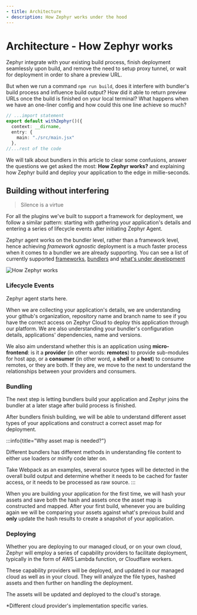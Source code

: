 ```yaml
---
- title: Architecture 
- description: How Zephyr works under the hood 
---
```


# Architecture - How Zephyr works

Zephyr integrate with your existing build process, finish deployment seamlessly upon build, and remove the need to setup proxy tunnel, or wait for deployment in order to share a preview URL. 

But when we run a command `npm run build`, does it interfere with bundler's build process and influence build output? How did it able to return preview URLs once the build is finished on your local terminal? What happens when we have an one-liner config and how could this one line achieve so much? 

```ts title=rspack.config.ts 
// ...import statement
export default withZephyr()({
  context: __dirname,
  entry: {
    main: "./src/main.jsx"
  },
//...rest of the code
```

We will talk about bundlers in this article to clear some confusions, answer the questions we get asked the most: **How Zephyr works?** and explaining how Zephyr build and deploy your application to the edge in millie-seconds. 


## Building without interfering 

> Silence is a virtue

For all the plugins we've built to support a framework for deployment, we follow a similar pattern: starting with gathering your application's details and entering a series of lifecycle events after initiating Zephyr Agent. 

Zephyr agent works on the bundler level, rather than a framework level, hence achieving _framework agnostic_ deployment is a much faster process when it comes to a bundler we are already supporting. You can see a list of currently supported [frameworks](/guide/supported#framework), [bundlers](/guide/supported#bundlers) and [what's under development](/guide/supported)


![How Zephyr works](https://cdn.builder.io/api/v1/image/assets%2Fea8c8e416fd64171bc2ef9ac5ac226e6%2F7187039658714abd98089fec29739932)


### Lifecycle Events


Zephyr agent starts here. 

When we are collecting your application's details, we are understanding your github's organization, repository name and branch name to see if you have the correct access on Zephyr Cloud to deploy this application through our platform. We are also understanding your bundler's configuration details, applications' dependencies, name and versions. 

We also aim understand whether this is an application using **micro-frontend**: is it a **provider** (in other words: **remotes**) to provide sub-modules for host app, or a **consumer** (in other word, a **shell** or a **host**) to consume remotes, or they are both. If they are, we move to the next to understand the relationships between your providers and consumers.




### Bundling

The next step is letting bundlers build your application and Zephyr joins the bundler at a later stage after build process is finished. 

After bundlers finish building, we will be able to understand different asset types of your applications and construct a correct asset map for deployment. 

:::info{title="Why asset map is needed?"}

Different bundlers has different methods in understanding file content to either use loaders or minify code later on.

Take Webpack as an examples, several source types will be detected in the overall build output and determine whether it needs to be cached for faster access, or it needs to be processed as raw source. 
:::

When you are building your application for the first time, we will hash your assets and save both the hash and assets once the asset map is constructed and mapped. After your first build, whenever you are building again we will be comparing your assets against what's previous build and  **only** update the hash results to create a snapshot of your application. 


### Deploying

Whether you are deploying to our managed cloud, or on your own cloud, Zephyr will employ a series of capability providers to facilitate deployment, typically in the form of AWS Lambda function, or Cloudflare workers. 

These capability providers will be deployed, and updated in our managed cloud as well as in your cloud. They will analyze the file types, hashed assets and then further on handling the deployment. 

The assets will be updated and deployed to the cloud's storage. 

*Different cloud provider's implementation specific varies. 




